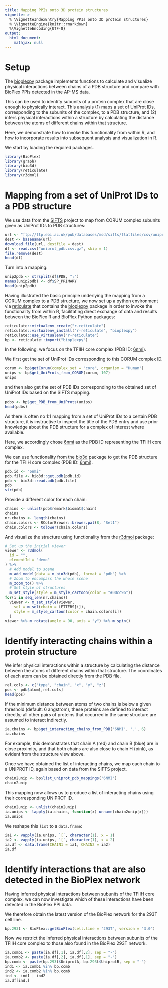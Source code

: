 ```yaml
---
title: Mapping PPIs onto 3D protein structures
vignette: >
  % \VignetteIndexEntry{Mapping PPIs onto 3D protein structures}
  % \VignetteEngine{knitr::rmarkdown}
  %\VignetteEncoding{UTF-8}
output:
  html_document:
    mathjax: null   
---
```


# Setup

The [bioplexpy](https://pypi.org/project/bioplexpy/) package implements functions
to calculate and visualize physical interactions between chains of a PDB structure
and compare with BioPlex PPIs detected in the AP-MS data.

This can be used to identify subunits of a protein complex that are close enough
to physically interact. This analysis (1) maps a set of UniProt IDs, corresponding
to the subunits of the complex, to a PDB structure, and (2) infers physical interactions
within a structure by calculating the distance between the atoms of different
chains within that structure.  

Here, we demonstrate how to invoke this functionality from within R, and how to
incorporate results into subsequent analysis and visualization in R. 

We start by loading the required packages.

```r
library(BioPlex)
library(graph)
library(bio3d)
library(reticulate)
library(r3dmol)
```

# Mapping from a set of UniProt IDs to a PDB structure

We use data from the [SIFTS](https://www.ebi.ac.uk/pdbe/docs/sifts/quick.html)
project to map from CORUM complex subunits given as UniProt IDs 
to PDB structures:

```r
url <- "ftp://ftp.ebi.ac.uk/pub/databases/msd/sifts/flatfiles/csv/uniprot_pdb.csv.gz"
dest <- basename(url)
download.file(url, destfile = dest)
df <- read.csv("uniprot_pdb.csv.gz", skip = 1)
file.remove(dest)
head(df)
```

Turn into a mapping:

```r
unip2pdb <- strsplit(df$PDB, ";")
names(unip2pdb) <- df$SP_PRIMARY
head(unip2pdb)
```

Having illustrated the basic principle underlying the mapping from a CORUM complex
to a PDB structure, we now set up a python environment via
[reticulate](https://rstudio.github.io/reticulate/)
that contains the
[bioplexpy](https://pypi.org/project/bioplexpy/) package in order to invoke
the functionality from within R, facilitating direct exchange of data and results between
the BioPlex R and BioPlex Python packages:

```r
reticulate::virtualenv_create("r-reticulate")
reticulate::virtualenv_install("r-reticulate", "bioplexpy")
reticulate::use_virtualenv("r-reticulate")
bp <- reticulate::import("bioplexpy")
```

In the following, we focus on the TFIIH core complex (PDB ID: [6nmi](https://www.rcsb.org/structure/6NMI)).

We first get the set of UniProt IDs corresponding to this CORUM complex ID.

```r
corum <- bp$getCorum(complex_set = "core", organism = "Human")
unips <- bp$get_UniProts_from_CORUM(corum, 107) 
unips
```

and then also get the set of PDB IDs corresponding to the obtained set of UniProt IDs
based on the SIFTS mapping. 

```r
pdbs <- bp$get_PDB_from_UniProts(unips)
head(pdbs)
```

As there is often no 1:1 mapping from a set of UniProt IDs to a certain PDB structure,
it is instructive to inspect the title of the PDB entry and use prior knowledge
about the PDB structure for a complex of interest where available.

Here, we accordingly chose [6nmi](https://www.rcsb.org/structure/6NMI) as the PDB ID
representing the TFIIH core complex.

We can use functionality from the 
[bio3d](http://thegrantlab.org/bio3d/) package to get the PDB structure for the
TFIIH core complex (PDB ID: [6nmi](https://www.rcsb.org/structure/6NMI)).

```r
pdb.id <- "6nmi"
pdb.file <- bio3d::get.pdb(pdb.id)
pdb <- bio3d::read.pdb(pdb.file)
pdb
str(pdb)
```

Provide a different color for each chain:

```r
chains <- unlist(pdb$remark$biomat$chain)
chains
nr.chains <- length(chains)
chain.colors <- RColorBrewer::brewer.pal(8, "Set1")
chain.colors <- tolower(chain.colors)
```

And visualize the structure using functionality from the 
[r3dmol](https://cran.r-project.org/web/packages/r3dmol/index.html) package:

```r
# Set up the initial viewer
viewer <- r3dmol(
  id = "",
  elementId = "demo"
) %>%
  # Add model to scene
  m_add_model(data = m_bio3d(pdb), format = "pdb") %>%
  # Zoom to encompass the whole scene
  m_zoom_to() %>%
  # Set style of structures
  m_set_style(style = m_style_cartoon(color = "#00cc96"))
for(i in seq_len(nr.chains))
  viewer <- m_set_style(viewer,
    sel = m_sel(chain = LETTERS[i]),
    style = m_style_cartoon(color = chain.colors[i])
  ) 
viewer %>% m_rotate(angle = 90, axis = "y") %>% m_spin()
```

# Identify interacting chains within a protein structure

We infer physical interactions within a structure by calculating the distance
between the atoms of different chains within that structure. 
The coordinates of each atom can be obtained directly from the PDB file.

```r
rel.cols <- c("type", "chain", "x", "y", "z")
pos <- pdb$atom[,rel.cols]
head(pos)
```

If the minimum distance between atoms of two chains is below a given threshold
(default: 6 angstrom), these proteins are defined to interact directly; all other
pairs of proteins that occurred in the same structure are assumed to interact indirectly.

```r
ia.chains <- bp$get_interacting_chains_from_PDB('6NMI', '.', 6)
ia.chains
```

For example, this demonstrates that chain A (red) and chain B (blue) are in close
proximity, and that both chains are also close to chain H (pink), as evident from
the structure view above. 

Once we have obtained the list of interacting chains, we map each chain to a
UNIPROT ID, again based on data from the SIFTS project.

```r
chain2unip <- bp$list_uniprot_pdb_mappings('6NMI')
chain2unip
```

This mapping now allows us to produce a list of interacting chains using
their corresponding UNIPROT ID.

```r
chain2unip <- unlist(chain2unip)
ia.unips <- lapply(ia.chains, function(x) unname(chain2unip[x]))
ia.unips
```

We reshape this `list` to a `data.frame`:

```r
ia1 <- vapply(ia.unips, `[`, character(1), x = 1)
ia2 <- vapply(ia.unips, `[`, character(1), x = 2)
ia.df <- data.frame(CHAIN1 = ia1, CHAIN2 = ia2)
ia.df
``` 

# Identify interactions that are also detected in the BioPlex network

Having inferred physical interactions between subunits of the TFIIH core complex,
we can now investigate which of these interactions have been detected in the BioPlex
PPI data.

We therefore obtain the latest version of the BioPlex network for the 293T cell line.

```r
bp.293t <- BioPlex::getBioPlex(cell.line = "293T", version = "3.0")
```

Now we restrict the inferred physical interactions between subunits of the TFIIH core complex
to those also found in the BioPlex 293T network.

```r
ia.comb1 <- paste(ia.df[,1], ia.df[,2], sep = "-")
ia.comb2 <- paste(ia.df[,2], ia.df[,1], sep = "-")
bp.comb <- paste(bp.293t$UniprotA, bp.293t$UniprotB, sep = "-")
ind1 <- ia.comb1 %in% bp.comb
ind2 <- ia.comb2 %in% bp.comb
ind <- ind1 | ind2
ia.df[ind,]
```
